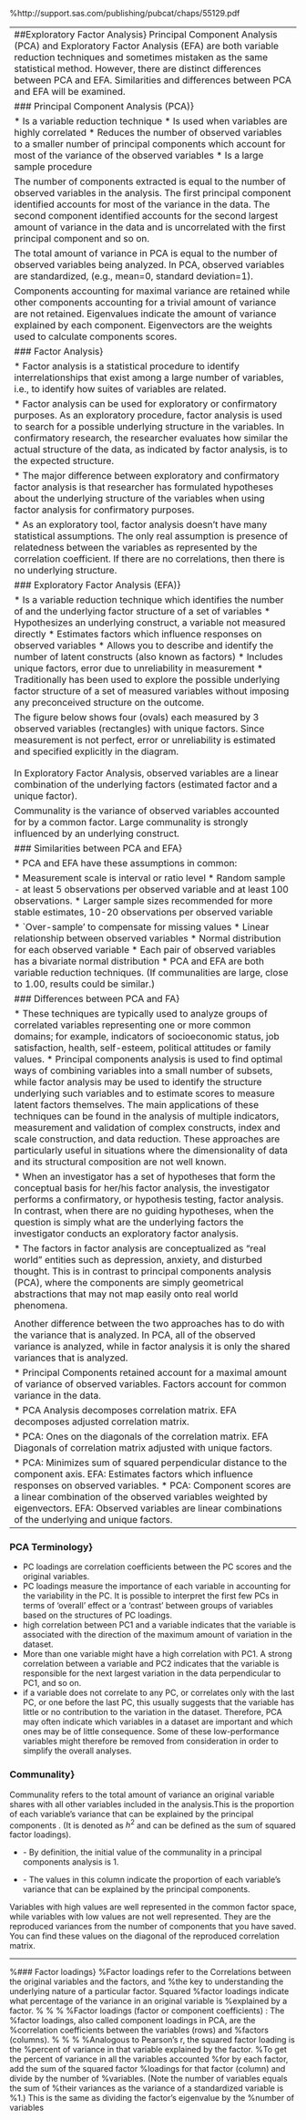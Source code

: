 


%http://support.sas.com/publishing/pubcat/chaps/55129.pdf

--------------------------------------------------------------------------------------------
##Exploratory Factor Analysis}
Principal Component Analysis (PCA) and Exploratory Factor Analysis (EFA) are both variable reduction techniques
and sometimes mistaken as the same statistical method. However, there are distinct differences between PCA and
EFA. Similarities and differences between PCA and EFA will be examined.


###  Principal Component Analysis (PCA)}

*  Is a variable reduction technique
*  Is used when variables are highly correlated
*  Reduces the number of observed variables to a smaller number of principal components which account for most
of the variance of the observed variables
*  Is a large sample procedure


The number of components extracted is equal to the number of observed variables in the analysis. The first principal
component identified accounts for most of the variance in the data. The second component identified accounts for the
second largest amount of variance in the data and is uncorrelated with the first principal component and so on.


The total amount of variance in PCA is equal to the number of observed variables being analyzed. In PCA, observed
variables are standardized, (e.g., mean=0, standard deviation=1).

Components accounting for maximal variance are retained while other components accounting for a trivial amount of
variance are not retained. Eigenvalues indicate the amount of variance explained by each component. Eigenvectors
are the weights used to calculate components scores.


###  Factor Analysis}

*  Factor analysis is a statistical procedure to identify interrelationships that
exist among a large number of variables, i.e.,  to identify how suites of
variables are related.

*  Factor analysis can be used for exploratory or confirmatory purposes.
As an exploratory procedure, factor analysis is used to search for a
possible underlying structure in the variables. In confirmatory research,
the researcher evaluates how similar the actual structure of the data, as
indicated by factor analysis, is to the expected structure.

*  The major difference between exploratory and confirmatory factor
analysis is that researcher has formulated hypotheses about the
underlying structure of the variables when using factor analysis for
confirmatory purposes.

*  As an exploratory tool, factor analysis doesn't have many statistical
assumptions. The only real assumption is presence of relatedness
between the variables as represented by the correlation coefficient. If
there are no correlations, then there is no underlying structure.



###  Exploratory Factor Analysis (EFA)}

*  Is a variable reduction technique which identifies the number of \textbf{\emph{latent constructs}} and the underlying factor
structure of a set of variables
*  Hypothesizes an underlying construct, a variable not measured directly
*  Estimates factors which influence responses on observed variables
*  Allows you to describe and identify the number of latent constructs (also known as factors)
*  Includes unique factors, error due to unreliability in measurement
*  Traditionally has been used to explore the possible underlying factor structure of a set of measured variables without imposing any preconceived structure on the outcome.


The figure below shows four \textbf{\emph{factors}} (ovals) each measured by 3 observed variables (rectangles) with unique factors. Since measurement is not perfect, error or unreliability is estimated and specified explicitly in the diagram.

\subsection*{Factor Loadings}
\textbf{\emph{Factor loadings}} (parameter estimates) help interpret factors. Loadings are the correlation between observed variables and factors, are standardized regression weights if variables are standardized (weights used to predict variables from factor). Standardized linear weights represent the effect size of the factor
on variability of observed variables.

\begin{figure}[h!]
\begin{center}
  % Requires \usepackage{graphicx}
  \includegraphics[scale=0.6]{4AFactor.jpg}\\
  \caption{Factor Analysis}
\end{center}
\end{figure}

In Exploratory Factor Analysis, observed variables are a linear combination of the underlying factors (estimated factor and a unique factor).

Communality is the variance of observed variables accounted for by a common factor. Large communality is strongly
influenced by an underlying construct.

###  Similarities between PCA and EFA}

*  PCA and EFA have these assumptions in common:

*  Measurement scale is interval or ratio level
*  Random sample - at least 5 observations per observed variable and at least 100 observations.
*  Larger sample sizes recommended for more stable estimates, 10-20 observations per observed variable

*  `Over-sample' to compensate for missing values
*  Linear relationship between observed variables
*  Normal distribution for each observed variable
*  Each pair of observed variables has a bivariate normal distribution
*  PCA and EFA are both variable reduction techniques. (If communalities are large, close to 1.00, results could be similar.)


###  Differences between PCA and FA}

*  These techniques are typically used to analyze groups of correlated variables representing one or more common domains; for example, indicators of socioeconomic status, job satisfaction, health, self-esteem, political attitudes or family values. 
* Principal components analysis is used to find optimal ways of combining variables into a small number of subsets, while factor analysis may be used to identify the structure underlying such variables and to estimate scores to measure latent factors themselves. The main applications of these techniques can be found in the analysis of multiple indicators, measurement and validation of complex constructs, index and scale construction, and data reduction. These approaches are particularly useful in situations where the dimensionality of data and its structural composition are not well known.

*  When an investigator has a set of hypotheses that form the conceptual basis for her/his factor analysis, the investigator performs a confirmatory, or hypothesis testing, factor analysis. In contrast, when there are no guiding hypotheses, when the question is simply what are the underlying factors the investigator conducts an exploratory factor analysis. 

*  The factors in factor analysis are conceptualized as "real world" entities such as depression, anxiety, and disturbed thought. This is in contrast to principal components analysis (PCA), where the components are simply geometrical abstractions that may not map easily onto real world phenomena.



\subsubsection{ Treatment of Variance}

Another difference between the two approaches has to do with the variance that is analyzed. In PCA, all of the observed variance is analyzed, while in factor analysis it is only the shared variances that is analyzed.

*  Principal Components retained account for a maximal amount of variance of observed variables.
Factors account for common variance in the data.

*  PCA Analysis decomposes correlation matrix. EFA  decomposes adjusted correlation matrix.

*  PCA: Ones on the diagonals of the correlation matrix. EFA Diagonals of correlation matrix adjusted with unique factors.

*  PCA: Minimizes sum of squared perpendicular distance to
the component axis. EFA: Estimates factors which influence responses on
observed variables.
*  PCA: Component scores are a linear combination of the
observed variables weighted by eigenvectors.
EFA: Observed variables are linear combinations of the
underlying and unique factors.



---------------------------------------------------------------------------------------


###  PCA Terminology}

*   PC loadings are correlation coefficients between the PC scores and the
original variables.
*   PC loadings measure the importance of each variable in accounting for the
variability in the PC.  It is possible to interpret the first few PCs in terms of
'overall' effect or a 'contrast' between groups of variables based on the
structures of PC loadings.
*  high correlation between PC1 and a variable indicates that the variable is
associated with the direction of the maximum amount of variation in the
dataset.
*  More than one variable might have a high correlation with PC1. A strong
correlation between a variable and PC2 indicates that the variable is
responsible for the next largest variation in the data perpendicular to PC1,
and so on.
*   if a variable does not correlate to any PC, or correlates only with the last PC,
or one before the last PC, this usually suggests that the variable has little or
no contribution to the variation in the dataset. Therefore, PCA may often
indicate which variables in a dataset are important and which ones may be of
little consequence. Some of these low-performance variables might
therefore be removed from consideration in order to simplify the overall
analyses.



###  Communality} 
Communality refers to the total amount of variance an original variable shares with all other
variables included in the analysis.This is the proportion of each variable's variance that can be explained by the principal components .  (It is denoted as $h^2$ and can be defined as the sum of squared factor loadings).


*  \textbf{Initial} - By definition, the initial value of the communality in a principal components analysis is 1.

*  \textbf{Extraction}  - The values in this column indicate the proportion of each variable's variance that can be explained by the principal components. 

 Variables with high values are well represented in the common factor space, while variables with low values are not well represented. They are the reproduced variances from the number of components that you have saved.  You can find these values on the diagonal of the reproduced correlation matrix.



-------------------------------------------------------------------------------------------------
%###  Factor loadings}
%Factor loadings refer to the Correlations between the original variables and the factors, and
%the key to understanding the underlying nature of a particular factor. Squared
%factor loadings indicate what percentage of the variance in an original variable is
%explained by a factor.
%
%
%
%Factor loadings (factor or component coefficients) : The
%factor loadings, also called component loadings in PCA, are the
%correlation coefficients between the variables (rows) and
%factors (columns).
%
%
%
%Analogous to Pearson's r, the squared factor loading is the
%percent of variance in that variable explained by the factor.
%To get the percent of variance in all the variables accounted
%for by each factor, add the sum of the squared factor
%loadings for that factor (column) and divide by the number of
%variables. (Note the number of variables equals the sum of
%their variances as the variance of a standardized variable is
%1.) This is the same as dividing the factor's eigenvalue by the
%number of variables
